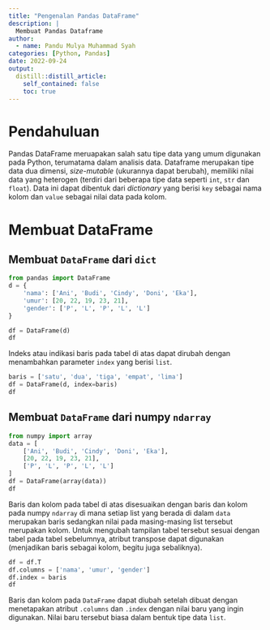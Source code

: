 ```yaml
---
title: "Pengenalan Pandas DataFrame"
description: |
  Membuat Pandas Dataframe
author:
  - name: Pandu Mulya Muhammad Syah
categories: [Python, Pandas]
date: 2022-09-24
output:
  distill::distill_article:
    self_contained: false
    toc: true
---
```


# Pendahuluan
Pandas DataFrame meruapakan salah satu tipe data yang umum digunakan pada Python, terumatama dalam analisis data. Dataframe merupakan tipe data dua dimensi, *size-mutable* (ukurannya dapat berubah), memiliki nilai data yang heterogen (terdiri dari beberapa tipe data seperti `int`, `str` dan `float`). Data ini dapat dibentuk dari *dictionary* yang berisi `key` sebagai nama kolom dan `value` sebagai nilai data pada kolom.

# Membuat DataFrame
## Membuat `DataFrame` dari `dict`

```python
from pandas import DataFrame
d = {
    'nama': ['Ani', 'Budi', 'Cindy', 'Doni', 'Eka'],
    'umur': [20, 22, 19, 23, 21],
    'gender': ['P', 'L', 'P', 'L', 'L']
}

df = DataFrame(d)
df
```
Indeks atau indikasi baris pada tabel di atas dapat dirubah dengan menambahkan parameter `index` yang berisi `list`.

```python
baris = ['satu', 'dua', 'tiga', 'empat', 'lima']
df = DataFrame(d, index=baris)
df
```

## Membuat `DataFrame` dari numpy `ndarray`
```python
from numpy import array
data = [
    ['Ani', 'Budi', 'Cindy', 'Doni', 'Eka'],
    [20, 22, 19, 23, 21],
    ['P', 'L', 'P', 'L', 'L']
]
df = DataFrame(array(data))
df
```
Baris dan kolom pada tabel di atas disesuaikan dengan baris dan kolom pada numpy `ndarray` di mana setiap list yang berada di dalam `data` merupakan baris sedangkan nilai pada masing-masing list tersebut merupakan kolom. Untuk mengubah tampilan tabel tersebut sesuai dengan tabel pada tabel sebelumnya, atribut transpose dapat digunakan (menjadikan baris sebagai kolom, begitu juga sebaliknya).

```python
df = df.T
df.columns = ['nama', 'umur', 'gender']
df.index = baris
df
```

Baris dan kolom pada `DataFrame` dapat diubah setelah dibuat dengan menetapakan atribut `.columns` dan `.index` dengan nilai baru yang ingin digunakan. Nilai baru tersebut biasa dalam bentuk tipe data `list`.